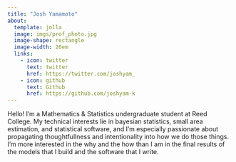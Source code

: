 ```yaml
---
title: "Josh Yamamoto"
about:
  template: jolla
  image: imgs/prof_photo.jpg
  image-shape: rectangle
  image-width: 20em
  links:
    - icon: twitter
      text: twitter
      href: https://twitter.com/joshyam_
    - icon: github
      text: Github
      href: https://github.com/joshyam-k
---
```


Hello! I'm a Mathematics & Statistics undergraduate student at Reed College. My technical interests lie in bayesian statistics, small area estimation, and statistical software, and I'm especially passionate about propagating thoughtfullness and intentionality into how we do those things. I'm more interested in the why and the how than I am in the final results of the models that I build and the software that I write.
